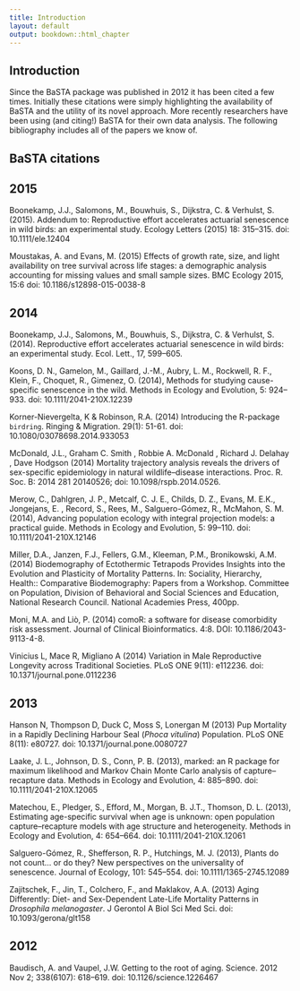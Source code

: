 ```yaml
---
title: Introduction
layout: default
output: bookdown::html_chapter
---
```

<!---
1. Use standard R Markdown.
2. Headings with "##" will be automatically turned into table of contents. Therefore, for longer tutorials please use this facility.
3. Check that R studio will knit into an HTML document.
4. You can contribute the .rmd file via GitHub (https://github.com/jonesor/learn-basta), **to the master branch ONLY**. To do that you must be a collaborator on the repository (contact me with your username), or you can fork the repository and send a pull request (https://help.github.com/articles/using-pull-requests/).
5. Alternatively you can email me the *rmd file and associated files (e.g. any figures/diagrams.)
6. I will then compile the site on my computer and push it to the gh-pages branch (which is where the website lives). You could also do this, but you will need to have Jekyll and pandoc installed.
-->

## Introduction {#intro}

Since the BaSTA package was published in 2012 it has been cited a few times. Initially these citations were simply highlighting the availability of BaSTA and the utility of its novel approach. More recently researchers have been using (and citing!) BaSTA for their own data analysis. The following bibliography includes all of the papers we know of.

## BaSTA citations {#basta-cites}

## 2015 {#cite-2015}

Boonekamp, J.J., Salomons, M., Bouwhuis, S., Dijkstra, C. & Verhulst, S. (2015). Addendum to: Reproductive effort accelerates actuarial senescence in wild birds: an experimental study. Ecology Letters (2015) 18: 315–315. doi: 10.1111/ele.12404

Moustakas, A. and Evans, M. (2015) Effects of growth rate, size, and light availability on tree survival across life stages: a demographic analysis accounting for missing values and small sample sizes. BMC Ecology 2015, 15:6  doi: 10.1186/s12898-015-0038-8

## 2014 {#cite-2014}

Boonekamp, J.J., Salomons, M., Bouwhuis, S., Dijkstra, C. & Verhulst, S. (2014). Reproductive effort accelerates actuarial senescence in wild birds: an experimental study. Ecol. Lett., 17, 599–605.

Koons, D. N., Gamelon, M., Gaillard, J.-M., Aubry, L. M., Rockwell, R. F., Klein, F., Choquet, R., Gimenez, O. (2014), Methods for studying cause-specific senescence in the wild. Methods in Ecology and Evolution, 5: 924–933. doi: 10.1111/2041-210X.12239

Korner-Nievergelta, K & Robinson, R.A. (2014) Introducing the R-package `birdring`. Ringing & Migration. 29(1): 51-61. doi: 10.1080/03078698.2014.933053

McDonald, J.L., Graham C. Smith , Robbie A. McDonald , Richard J. Delahay , Dave Hodgson (2014) Mortality trajectory analysis reveals the drivers of sex-specific epidemiology in natural wildlife–disease interactions. Proc. R. Soc. B: 2014 281 20140526; doi: 10.1098/rspb.2014.0526. 

Merow, C., Dahlgren, J. P., Metcalf, C. J. E., Childs, D. Z., Evans, M. E.K., Jongejans, E. , Record, S., Rees, M., Salguero-Gómez, R., McMahon, S. M. (2014), Advancing population ecology with integral projection models: a practical guide. Methods in Ecology and Evolution, 5: 99–110. doi: 10.1111/2041-210X.12146

Miller, D.A., Janzen, F.J., Fellers, G.M., Kleeman, P.M., Bronikowski, A.M. (2014) Biodemography of Ectothermic Tetrapods Provides Insights into the Evolution and Plasticity of Mortality Patterns. In: Sociality, Hierarchy, Health:: Comparative Biodemography: Papers from a Workshop. Committee on Population, Division of Behavioral and Social Sciences and Education, National Research Council. National Academies Press, 400pp. 

Moni, M.A. and Liò, P. (2014) comoR: a software for disease comorbidity risk assessment. Journal of Clinical Bioinformatics. 4:8. DOI: 10.1186/2043-9113-4-8.

Vinicius L, Mace R, Migliano A (2014) Variation in Male Reproductive Longevity across Traditional Societies. PLoS ONE 9(11): e112236. doi: 10.1371/journal.pone.0112236

## 2013 {#cite-2013}

Hanson N, Thompson D, Duck C, Moss S, Lonergan M (2013) Pup Mortality in a Rapidly Declining Harbour Seal (_Phoca vitulina_) Population. PLoS ONE 8(11): e80727. doi: 10.1371/journal.pone.0080727

Laake, J. L., Johnson, D. S., Conn, P. B. (2013), marked: an R package for maximum likelihood and Markov Chain Monte Carlo analysis of capture–recapture data. Methods in Ecology and Evolution, 4: 885–890. doi: 10.1111/2041-210X.12065

Matechou, E., Pledger, S., Efford, M., Morgan, B. J.T., Thomson, D. L. (2013), Estimating age-specific survival when age is unknown: open population capture–recapture models with age structure and heterogeneity. Methods in Ecology and Evolution, 4: 654–664. doi: 10.1111/2041-210X.12061

Salguero-Gómez, R., Shefferson, R. P., Hutchings, M. J. (2013), Plants do not count… or do they? New perspectives on the universality of senescence. Journal of Ecology, 101: 545–554. doi: 10.1111/1365-2745.12089

Zajitschek, F., Jin, T., Colchero, F., and Maklakov, A.A. (2013) Aging Differently: Diet- and Sex-Dependent Late-Life Mortality Patterns in _Drosophila melanogaster_. J Gerontol A Biol Sci Med Sci. doi: 10.1093/gerona/glt158

## 2012 {#cite-2012}

Baudisch, A. and Vaupel, J.W. Getting to the root of aging. Science. 2012 Nov 2; 338(6107): 618–619. doi:  10.1126/science.1226467










